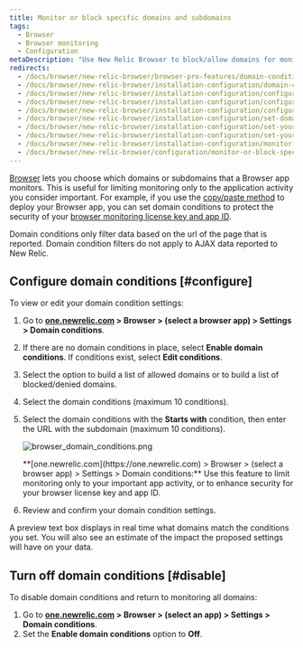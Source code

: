 ```yaml
---
title: Monitor or block specific domains and subdomains
tags:
  - Browser
  - Browser monitoring
  - Configuration
metaDescription: "Use New Relic Browser to block/allow domains for monitoring only your important app activity, or to enhance security for your browser license key and app ID."
redirects:
  - /docs/browser/new-relic-browser/browser-pro-features/domain-conditions
  - /docs/browser/new-relic-browser/installation-configuration/domain-conditions
  - /docs/browser/new-relic-browser/installation-configuration/configuring-domain-conditions
  - /docs/browser/new-relic-browser/installation-configuration/configure-domain-conditions
  - /docs/browser/new-relic-browser/installation-configuration/configure-your-monitoring-specific-domains
  - /docs/browser/new-relic-browser/installation-configuration/set-domains-monitor-your-application
  - /docs/browser/new-relic-browser/installation-configuration/set-your-browser-app-monitor-specific-domains-domain-conditions
  - /docs/browser/new-relic-browser/installation-configuration/set-your-browser-app-monitor-specific-domains
  - /docs/browser/new-relic-browser/installation-configuration/monitor-or-block-specific-domains
  - /docs/browser/new-relic-browser/configuration/monitor-or-block-specific-domains
---
```


[Browser](/docs/browser/new-relic-browser/getting-started/introduction-new-relic-browser) lets you choose which domains or subdomains that a Browser app monitors. This is useful for limiting monitoring only to the application activity you consider important. For example, if you use the [copy/paste method](/docs/browser/new-relic-browser/installation-configuration/add-apps-new-relic-browser) to deploy your Browser app, you can set domain conditions to protect the security of your [browser monitoring license key and app ID](/docs/browser/new-relic-browser/installation-configuration/copy-browser-monitoring-license-key-app-id).

<Callout variant="tip">
  Domain conditions only filter data based on the url of the page that is reported. Domain condition filters do not apply to AJAX data reported to New Relic.
</Callout>

## Configure domain conditions [#configure]

To view or edit your domain condition settings:

1. Go to **[one.newrelic.com](https://one.newrelic.com) > Browser > (select a browser app) > Settings > Domain conditions**.
2. If there are no domain conditions in place, select **Enable domain conditions**. If conditions exist, select **Edit conditions**.
3. Select the option to build a list of allowed domains or to build a list of blocked/denied domains.
4. Select the domain conditions (maximum 10 conditions).
5. Select the domain conditions with the **Starts with** condition, then enter the URL with the subdomain (maximum 10 conditions).

   ![browser_domain_conditions.png](./images/browser_domain_conditions.png "browser_domain_conditions.png")

   <figcaption>
     **[one.newrelic.com](https://one.newrelic.com) > Browser > (select a browser app) > Settings > Domain conditions:** Use this feature to limit monitoring only to your important app activity, or to enhance security for your browser license key and app ID.
   </figcaption>
6. Review and confirm your domain condition settings.

A preview text box displays in real time what domains match the conditions you set. You will also see an estimate of the impact the proposed settings will have on your data.

## Turn off domain conditions [#disable]

To disable domain conditions and return to monitoring all domains:

1. Go to **[one.newrelic.com](https://one.newrelic.com) > Browser > (select an app) > Settings > Domain conditions**.
2. Set the **Enable domain conditions** option to **Off**.
